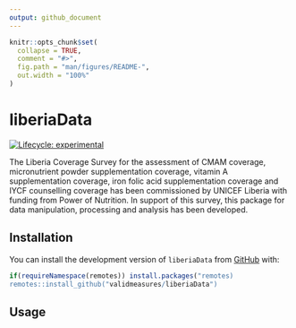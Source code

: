 ```yaml
---
output: github_document
---
```


<!-- README.md is generated from README.Rmd. Please edit that file -->

```r
knitr::opts_chunk$set(
  collapse = TRUE,
  comment = "#>",
  fig.path = "man/figures/README-",
  out.width = "100%"
)
```
# liberiaData

<!-- badges: start -->
[![Lifecycle: experimental](https://img.shields.io/badge/lifecycle-experimental-orange.svg)](https://www.tidyverse.org/lifecycle/#experimental)
<!-- badges: end -->

The Liberia Coverage Survey for the assessment of CMAM coverage, micronutrient powder supplementation coverage, vitamin A supplementation coverage, iron folic acid supplementation coverage and IYCF counselling coverage has been commissioned by UNICEF Liberia with funding from Power of Nutrition. In support of this survey, this package for data manipulation, processing and analysis has been developed.

## Installation

<!-- You can install the released version of liberiaData from [CRAN](https://CRAN.R-project.org) with: -->
You can install the development version of `liberiaData` from [GitHub](https://github.com) with:

``` r
if(requireNamespace(remotes)) install.packages("remotes)
remotes::install_github("validmeasures/liberiaData")
```

## Usage

